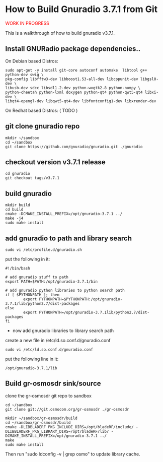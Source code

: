 = How to Build Gnuradio 3.7.1 from Git =

<span style="color:red">WORK IN PROGRESS</span>

This is a walkthrough of how to build gnuradio v3.7.1.

== Install GNURadio package dependencies.. ==

On Debian based Distros:
<pre>
sudo apt-get -y install git-core autoconf automake  libtool g++ python-dev swig \
pkg-config libfftw3-dev libboost1.53-all-dev libcppunit-dev libgsl0-dev \
libusb-dev sdcc libsdl1.2-dev python-wxgtk2.8 python-numpy \
python-cheetah python-lxml doxygen python-qt4 python-qwt5-qt4 libxi-dev \
libqt4-opengl-dev libqwt5-qt4-dev libfontconfig1-dev libxrender-dev 
</pre>

On Redhat based Distros:
( TODO )

== git clone gnuradio repo ==
<pre>
mkdir ~/sandbox
cd ~/sandbox
git clone https://github.com/gnuradio/gnuradio.git ./gnuradio
</pre>

== checkout version v3.7.1 release ==
<pre>
cd gnuradio
git checkout tags/v3.7.1
</pre>

== build gnuradio ==
<pre>
mkdir build
cd build
cmake -DCMAKE_INSTALL_PREFIX=/opt/gnuradio-3.7.1 ../
make -j4
sudo make install
</pre>

== add gnuradio to path and library search ==

<pre>
sudo vi /etc/profile.d/gnuradio.sh
</pre>
put the following in it:
<pre>
#!/bin/bash

# add gnuradio stuff to path
export PATH=$PATH:/opt/gnuradio-3.7.1/bin

# add gnuradio python libraries to python search path
if [ $PYTHONPATH ]; then
        export PYTHONPATH=$PYTHONPATH:/opt/gnuradio-3.7.1/lib/python2.7/dist-packages
else
        export PYTHONPATH=/opt/gnuradio-3.7.1lib/python2.7/dist-packages
fi
</pre>

* now add gnuradio libraries to library search path
create a new file in /etc/ld.so.conf.d/gnuradio.conf
<pre>
sudo vi /etc/ld.so.conf.d/gnuradio.conf
</pre>
put the following line in it:
<pre>
/opt/gnuradio-3.7.1/lib
</pre>

== Build gr-osmosdr sink/source ==
clone the gr-osmosdr git repo to sandbox
<pre>
cd ~/sandbox
git clone git://git.osmocom.org/gr-osmosdr ./gr-osmosdr
</pre>

<pre>
mkdir ~/sandbox/gr-osmosdr/build
cd ~/sandbox/gr-osmosdr/build
cmake -DLIBBLADERF_PKG_INCLUDE_DIRS=/opt/bladeRF/include/ -DLIBBLADERF_PKG_LIBRARY_DIRS=/opt/bladeRF/lib/ -DCMAKE_INSTALL_PREFIX=/opt/gnuradio-3.7.1 ../
make
sudo make install
</pre>

Then run "sudo ldconfig -v | grep osmo" to update library cache.

